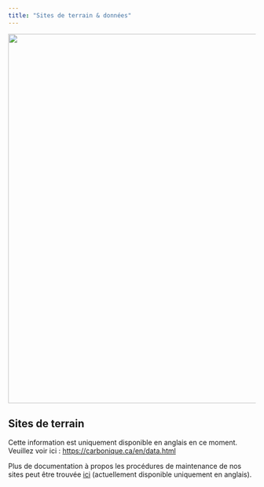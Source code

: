 ```yaml
---
title: "Sites de terrain & données"
---
```

<img src="./images/banner_lsp_dm.jpg" style="display: block; margin-left: auto; margin-right: auto; max-width: 100%; height: auto; object-fit: fill" width="750"/>

## Sites de terrain
Cette information est uniquement disponible en anglais en ce moment. Veuillez voir ici : <a href="https://carbonique.ca/en/data.html">https://carbonique.ca/en/data.html</a>
<!--This web-app shows the sites where we operate Eddy Covariance towers and Flux Chamber sites in wetlands across southern Quebec.

* Click the points to sites to see more information.

<div style="overflow: hidden;
  padding-top: 75%;
  position: relative">
  <iframe src="https://carboni-que.github.io/FieldSiteMaps/" title="Processes" scrolling="no" frameborder="0"
    style="border: 0;
   height: 100%;
   left: 0;
   position: absolute;
   top: 0;
   width: 100%;">
   <p>Your browser does not support iframes.</p>
 </iframe>
</div>

 <a href="https://carboni-que.github.io/FieldSiteMaps/">View map in separate window</a> 

### Lac Saint-Pierre disturbed marsh (UQAM1)
:::: {.columns}

:::{.column width="65%"}

* A flux tower was installed in summer 2024
  - more info to come

::: 

::: {.column width="35%"}

![](./images/site-images/uqam1-tower.jpg){fig-align="right" width=90%}

:::
-->
<!-- :::: -->

<!-- ### Burns Bog 2 (BB2) -->

<!-- :::: {.columns} -->

<!-- ::: {.column width="65%"} -->

<!-- * [Data Preview Graph](https://ibis.geog.ubc.ca/~micromet/data/burnsbog2.html#) (CA-DB2) (2019 - *, Delta, BC, Canada) -->
<!-- * Download Data for [CA-DB2](https://ameriflux.lbl.gov/sites/siteinfo/CA-DB2) will soon be available from Ameriflux. -->
<!-- * Data from the web plots are available [here](https://ibis.geog.ubc.ca/~micromet/webdata/resources/csv/)  -->
<!--   * prefix BB2. note that this is raw data – no filtering or QCQA. Database codes are available [here](https://ibis.geog.ubc.ca/~micromet/research/Burns-Bog/Database/BB.html). -->
<!-- * [BB2 Site Photos](https://www.flickr.com/gp/188943790@N03/ny9Pa3) -->

<!-- :::  -->

<!-- ::: {.column width="35%"} -->

<!-- ![](images/site-images/bb2-tower.jpg){fig-align="right" width=90%} -->

<!-- ::: -->

<!-- :::: -->

<!-- ### Burns Bog Seedling (BBS) -->

<!-- :::: {.columns} -->

<!-- ::: {.column width="65%"} -->

<!-- * Flux chambers were installed in spring 2023 -->
<!-- * A temporary flux tower was installed in summer 2023 -->
<!--   - more info to come -->

<!-- :::  -->

<!-- ::: {.column width="35%"} -->

<!-- ![](images/site-images/bbs-tower.jpg){fig-align="right" width=90%} -->

<!-- ::: -->

<!-- :::: -->

<!-- ### Delta Salt Marsh (DSM) -->
<!-- :::: {.columns} -->

<!-- ::: {.column width="65%"} -->

<!-- * [Data Preview Graph](https://ibis.geog.ubc.ca/~micromet/data/DeltaSaltMarsh.html#) (CA-DSM) (2021 - *, Delta, BC, Canada) -->
<!-- * Data from CA-DSM will soon be available on AmeriFlux. -->
<!-- * Data from the web plots are available [here](https://ibis.geog.ubc.ca/~micromet/webdata/resources/csv/)  -->
<!--   * prefix  DSM. note that this is raw data – no filtering or QCQA. -->
<!-- * [DSM Site Photos](https://www.flickr.com/gp/188943790@N03/J010Wq) -->

<!-- :::  -->

<!-- ::: {.column width="35%"} -->

<!-- ![](images/site-images/dsm.jpg){fig-align="right" width=90%} -->

<!-- ::: -->

<!-- :::: -->

<!-- ### Richmond Brackish Marsh (RBM) -->

<!-- :::: {.columns} -->

<!-- ::: {.column width="65%"} -->

<!-- * [Data Preview Graph](https://ibis.geog.ubc.ca/~micromet/data/RichmondBrackishMarsh.html#) (CA-RBM) (2021 - *, Richmond, BC, Canada) -->
<!-- * Data from CA-RBM will soon be available on AmeriFlux. -->
<!-- * Data from the web plots are available [here](https://ibis.geog.ubc.ca/~micromet/webdata/resources/csv/")  -->
<!--   * prefix  RBM. note that this is raw data – no filtering or QCQA. -->
<!-- * [RBM Site Photos](https://www.flickr.com/photos/188943790@N03/albums/72177720306622844) -->

<!-- :::  -->

<!-- ::: {.column width="35%"} -->

<!-- ![](images/site-images/RBM_20220611_tower_20.jpg){fig-align="right" width=90%} -->

<!-- ::: -->

<!-- :::: -->

<!-- ### UBC Climate Station on Totem Field -->
<!-- * Access to [custom data download](http://137.82.254.122/DataExport.aspx) of standard measured meteorological observations (air temperature, humidity, precipitation, soil temperatures, solar irradiance, wind) measured since 1958. Data can be downloaded in .csv format. -->

<!-- ## Code and Documentation -->
<!-- Our <a href="https://github.com/ubc-micromet">lab github</a> hosts code for flux processing, README docs for our lab, and various other bits of information. -->

Plus de documentation à propos les procédures de maintenance de nos sites peut être trouvée <a href="https://carbonique.ca/en/documentation.html">ici</a> (actuellement disponible uniquement en anglais).